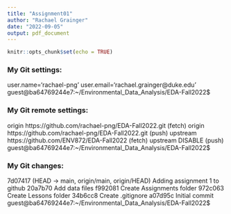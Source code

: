 ```yaml
---
title: "Assignment01"
author: "Rachael Grainger"
date: "2022-09-05"
output: pdf_document
---
```


```r
knitr::opts_chunk$set(echo = TRUE)
```

### My Git settings:
user.name=‘rachael-png’
user.email=‘rachael.grainger@duke.edu’
guest@ba64769244e7:~/Environmental_Data_Analysis/EDA-Fall2022$ 

### My Git remote settings:
origin  https://github.com/rachael-png/EDA-Fall2022.git (fetch)
origin  https://github.com/rachael-png/EDA-Fall2022.git (push)
upstream        https://github.com/ENV872/EDA-Fall2022 (fetch)
upstream        DISABLE (push)
guest@ba64769244e7:~/Environmental_Data_Analysis/EDA-Fall2022$ 

### My Git changes:
7d07417 (HEAD -> main, origin/main, origin/HEAD) Adding assignment 1 to github
20a7b70 Add data files
f992081 Create Assignments folder
972c063 Create Lessons folder
34b6cc8 Create .gitignore
a07d95c Initial commit
guest@ba64769244e7:~/Environmental_Data_Analysis/EDA-Fall2022$ 


